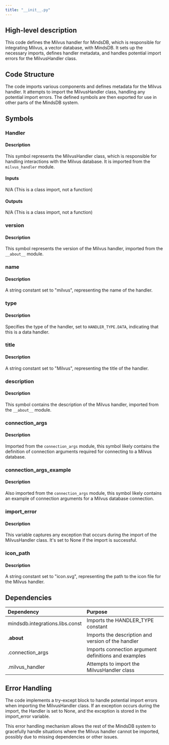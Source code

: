 ```yaml
---
title: "__init__.py"
---
```


## High-level description
This code defines the Milvus handler for MindsDB, which is responsible for integrating Milvus, a vector database, with MindsDB. It sets up the necessary imports, defines handler metadata, and handles potential import errors for the MilvusHandler class.

## Code Structure
The code imports various components and defines metadata for the Milvus handler. It attempts to import the MilvusHandler class, handling any potential import errors. The defined symbols are then exported for use in other parts of the MindsDB system.

## Symbols

### Handler
#### Description
This symbol represents the MilvusHandler class, which is responsible for handling interactions with the Milvus database. It is imported from the `milvus_handler` module.

#### Inputs
N/A (This is a class import, not a function)

#### Outputs
N/A (This is a class import, not a function)

### version
#### Description
This symbol represents the version of the Milvus handler, imported from the `__about__` module.

### name
#### Description
A string constant set to "milvus", representing the name of the handler.

### type
#### Description
Specifies the type of the handler, set to `HANDLER_TYPE.DATA`, indicating that this is a data handler.

### title
#### Description
A string constant set to "Milvus", representing the title of the handler.

### description
#### Description
This symbol contains the description of the Milvus handler, imported from the `__about__` module.

### connection_args
#### Description
Imported from the `connection_args` module, this symbol likely contains the definition of connection arguments required for connecting to a Milvus database.

### connection_args_example
#### Description
Also imported from the `connection_args` module, this symbol likely contains an example of connection arguments for a Milvus database connection.

### import_error
#### Description
This variable captures any exception that occurs during the import of the MilvusHandler class. It's set to None if the import is successful.

### icon_path
#### Description
A string constant set to "icon.svg", representing the path to the icon file for the Milvus handler.

## Dependencies
| Dependency | Purpose |
|:-----------|:--------|
| mindsdb.integrations.libs.const | Imports the HANDLER_TYPE constant |
| .__about__ | Imports the description and version of the handler |
| .connection_args | Imports connection argument definitions and examples |
| .milvus_handler | Attempts to import the MilvusHandler class |

## Error Handling
The code implements a try-except block to handle potential import errors when importing the MilvusHandler class. If an exception occurs during the import, the Handler is set to None, and the exception is stored in the import_error variable.

This error handling mechanism allows the rest of the MindsDB system to gracefully handle situations where the Milvus handler cannot be imported, possibly due to missing dependencies or other issues.